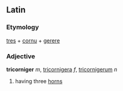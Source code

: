 ==Latin==
===Etymology===
[[tres]] + [[cornu]] + [[gerere]]
===Adjective===
'''tricorniger''' ''m'', [[tricornigera]] ''f'', [[tricornigerum]] ''n''

#having three [[horn]]s
